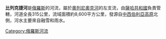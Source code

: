 '''比列克捷河'''是[[俄羅斯|俄羅斯]]的河流，屬於[[奧列尼奧克河|奧列尼奧克河]]的左支流，由[[薩哈共和國|薩哈共和國]]負責管轄，河道全長315公里，流域面積約8,600平方公里，發源自[[中西伯利亞高原|中西伯利亞高原]]北側，河水主要來自融雪和雨水。

{{Russia-geo-stub}}

[[Category:俄羅斯河流|Category:俄羅斯河流]]